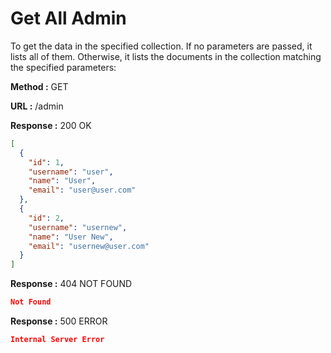 
# Get All Admin

To get the data in the specified collection. If no parameters are passed, it lists all of them.
Otherwise, it lists the documents in the collection matching the specified parameters:

**Method :** <Badge>GET</Badge>

**URL :** <Badge variant="dark">/admin</Badge>

**Response :** <BadgeOutline variant="success">200 OK</BadgeOutline>

```json
[
  {
    "id": 1,
    "username": "user",
    "name": "User",
    "email": "user@user.com"
  },
  {
    "id": 2,
    "username": "usernew",
    "name": "User New",
    "email": "usernew@user.com"
  }
]
```

**Response :** <BadgeOutline variant="warning">404 NOT FOUND</BadgeOutline>

```json
Not Found
```

**Response :** <BadgeOutline variant="danger">500 ERROR</BadgeOutline>

```json
Internal Server Error
```
